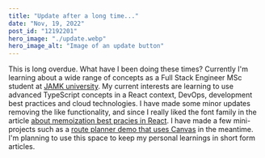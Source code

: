 ```yaml
---
title: "Update after a long time..."
date: "Nov, 19, 2022"
post_id: "12192201"
hero_image: "./update.webp"
hero_image_alt: "Image of an update button"
---
```

This is long overdue. What have I been doing these times? 
Currently I'm learning about a wide range of concepts as a Full Stack Engineer MSc student at [JAMK university](https://www.jamk.fi/en).
My current interests are learning to use advanced TypeScript concepts in a React context, DevOps, development best practices and cloud technologies.
I have made some minor updates removing the like functionality, and since I really liked the font family in the
article [about memoization best pracies in React](https://attardi.org/why-we-memo-all-the-things/).
I have made a few mini-projects such as a [route planner demo that uses Canvas](https://app.netlify.com/sites/the-awesome-tonytettinger-site/overview)
in the meantime. I'm planning to use this space to keep my personal learnings in short form articles.

